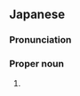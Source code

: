 ==Japanese==
{{ja-kanjitab|しょう|いち|ろう}}

===Pronunciation===
{{ja-pron|しょういちろう}}

===Proper noun===
{{ja-pos|proper|しょういちろう}}

# {{given name|male|lang=ja|sort=しょういちろう}}